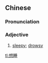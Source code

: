 ==Chinese==
{{zh-forms}}

===Pronunciation===
{{zh-pron
|m=xiǎngshuì
|c=soeng2 seoi6
|h=pfs=sióng-soi
|cat=a
}}

===Adjective===
{{zh-adj}}

# [[sleepy]]; [[drowsy]]

[[tl:想睡]]